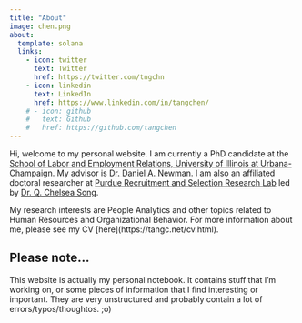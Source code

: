 ```yaml
---
title: "About"
image: chen.png
about:
  template: solana
  links:
    - icon: twitter
      text: Twitter
      href: https://twitter.com/tngchn
    - icon: linkedin
      text: LinkedIn
      href: https://www.linkedin.com/in/tangchen/
    # - icon: github
    #   text: Github
    #   href: https://github.com/tangchen
---
```


Hi, welcome to my personal website. I am currently a PhD candidate at the [School of Labor and Employment Relations, University of Illinois at Urbana-Champaign](https://ler.illinois.edu/). My advisor is [Dr. Daniel A. Newman](https://ler.illinois.edu/directory/1003/). I am also an affiliated doctoral researcher at [Purdue Recruitment and Selection Research Lab](http://qchelseasong.com/) led by [Dr. Q. Chelsea Song](https://hhs.purdue.edu/directory/chelsea-song/).

My research interests are People Analytics and other topics related to Human Resources and Organizational Behavior. For more information about me, please see my CV \[here\](https://tangc.net/cv.html).

## Please note...

This website is actually my personal notebook. It contains stuff that I'm working on, or some pieces of information that I find interesting or important. They are very unstructured and probably contain a lot of errors/typos/thoughtos. ;o)
